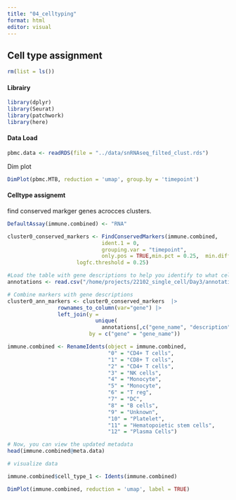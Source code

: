 ```yaml
---
title: "04_celltyping"
format: html
editor: visual
---
```


## Cell type assignment

```r
rm(list = ls())
```

#### Librairy

```r

library(dplyr)
library(Seurat)
library(patchwork)
library(here)

```

#### Data Load

```r

pbmc.data <- readRDS(file = "../data/snRNAseq_filted_clust.rds")

```

Dim plot

```r

DimPlot(pbmc.MTB, reduction = 'umap', group.by = 'timepoint')

```

#### Celltype assignemt

find conserved markger genes acrocces clusters.

```r
DefaultAssay(immune.combined) <- "RNA"

cluster0_conserved_markers <- FindConservedMarkers(immune.combined,
                              ident.1 = 0,
                              grouping.var = "timepoint",
                              only.pos = TRUE,min.pct = 0.25,  min.diff.pct = 0.25,
                      logfc.threshold = 0.25)

#Load the table with gene descriptions to help you identify to what cell types the genes in the cluster can correspond to
annotations <- read.csv("/home/projects/22102_single_cell/Day3/annotation.csv")

# Combine markers with gene descriptions 
cluster0_ann_markers <- cluster0_conserved_markers  |>  
                rownames_to_column(var="gene") |> 
                left_join(y = 
                            unique(
                              annotations[,c("gene_name", "description")]),
                          by = c("gene" = "gene_name"))

```

```r

immune.combined <- RenameIdents(object = immune.combined, 
                                "0" = "CD4+ T cells",
                                "1" = "CD8+ T cells",
                                "2" = "CD4+ T cells",
                                "3" = "NK cells",
                                "4" = "Monocyte",
                                "5" = "Monocyte",
                                "6" = "T reg",
                                "7" = "DC",
                                "8" = "B cells",
                                "9" = "Unknown",
                                "10" = "Platelet",
                                "11" = "Hematopoietic stem cells",
                                "12" = "Plasma Cells")

# Now, you can view the updated metadata
head(immune.combined@meta.data)
```

```r
# visualize data

immune.combined$cell_type_1 <- Idents(immune.combined)

DimPlot(immune.combined, reduction = 'umap', label = TRUE)
```
